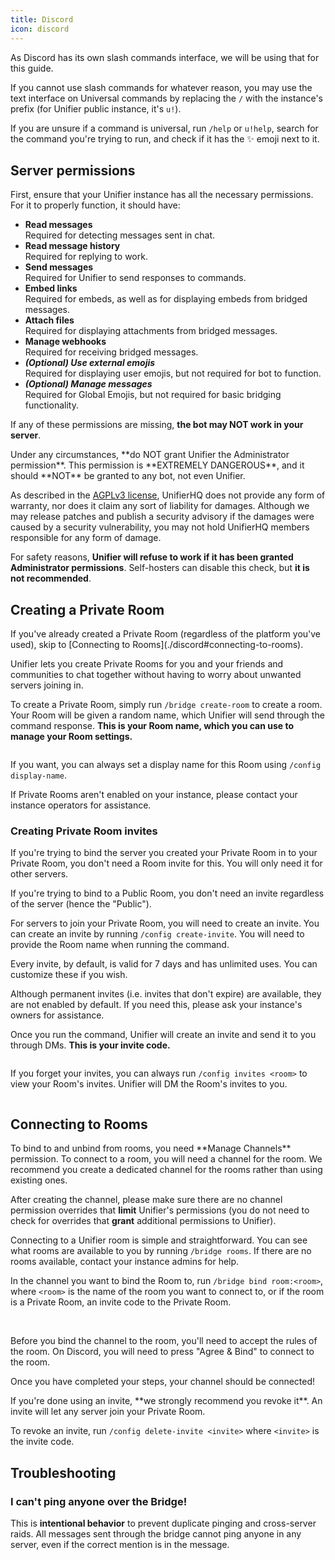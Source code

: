 ```yaml
---
title: Discord
icon: discord
---
```


<Info>
As Discord has its own slash commands interface, we will be using that for this guide.

If you cannot use slash commands for whatever reason, you may use the text interface on Universal commands by replacing the `/` with the instance's prefix (for Unifier public instance, it's `u!`).

If you are unsure if a command is universal, run `/help` or `u!help`, search for the command you're trying to run, and check if it has the :sparkles: emoji next to it.
</Info>

## Server permissions

First, ensure that your Unifier instance has all the necessary permissions. For it to properly function, it should have:

* **Read messages**\
  Required for detecting messages sent in chat.
* **Read message history**\
  Required for replying to work.
* **Send messages**\
  Required for Unifier to send responses to commands.
* **Embed links**\
  Required for embeds, as well as for displaying embeds from bridged messages.
* **Attach files**\
  Required for displaying attachments from bridged messages.
* **Manage webhooks**\
  Required for receiving bridged messages.
* _**(Optional) Use external emojis**_\
  Required for displaying user emojis, but not required for bot to function.
* _**(Optional) Manage messages**_\
  Required for Global Emojis, but not required for basic bridging functionality.

If any of these permissions are missing, **the bot may NOT work in your server**.

<Danger>
Under any circumstances, **do NOT grant Unifier the Administrator permission**. This permission is **EXTREMELY DANGEROUS**, and it should **NOT** be granted to any bot, not even Unifier.

As described in the [AGPLv3 license](https://github.com/UnifierHQ/unifier/blob/main/LICENSE.txt#L587), UnifierHQ does not provide any form of warranty, nor does it claim any sort of liability for damages. Although we may release patches and publish a security advisory if the damages were caused by a security vulnerability, you may not hold UnifierHQ members responsible for any form of damage.

For safety reasons, **Unifier will refuse to work if it has been granted Administrator permissions**. Self-hosters can disable this check, but **it is not recommended**.
</Danger>

## Creating a Private Room

<Info>
If you've already created a Private Room (regardless of the platform you've used), skip to [Connecting to Rooms](./discord#connecting-to-rooms).
</Info>

Unifier lets you create Private Rooms for you and your friends and communities to chat together without having to worry about unwanted servers joining in.

To create a Private Room, simply run `/bridge create-room` to create a room. Your Room will be given a random name, which Unifier will send through the command response. **This is your Room name, which you can use to manage your Room settings.**

<img src="../assets/images/image%20(21).png" alt="" />

If you want, you can always set a display name for this Room using `/config display-name`.

If Private Rooms aren't enabled on your instance, please contact your instance operators for assistance.

### Creating Private Room invites

<Info>
If you're trying to bind the server you created your Private Room in to your Private Room, you don't need a Room invite for this. You will only need it for other servers.

If you're trying to bind to a Public Room, you don't need an invite regardless of the server (hence the "Public").
</Info>

For servers to join your Private Room, you will need to create an invite. You can create an invite by running `/config create-invite`. You will need to provide the Room name when running the command.

Every invite, by default, is valid for 7 days and has unlimited uses. You can customize these if you wish.

<Warning>
Although permanent invites (i.e. invites that don't expire) are available, they are not enabled by default. If you need this, please ask your instance's owners for assistance.
</Warning>

<img src="../assets/images/image%20(24).png" alt="" />

Once you run the command, Unifier will create an invite and send it to you through DMs. **This is your invite code.**

<img src="../assets/images/image%20(25).png" alt="" />

If you forget your invites, you can always run `/config invites <room>` to view your Room's invites. Unifier will DM the Room's invites to you.

<img src="../assets/images/image%20(26).png" alt="" />

## Connecting to Rooms

<Info>
To bind to and unbind from rooms, you need **Manage Channels** permission.
</Info>

<Warning>
To connect to a room, you will need a channel for the room. We recommend you create a dedicated channel for the rooms rather than using existing ones.

After creating the channel, please make sure there are no channel permission overrides that **limit** Unifier's permissions (you do not need to check for overrides that **grant** additional permissions to Unifier).
</Warning>

Connecting to a Unifier room is simple and straightforward. You can see what rooms are available to you by running `/bridge rooms`. If there are no rooms available, contact your instance admins for help.

In the channel you want to bind the Room to, run `/bridge bind room:<room>`, where `<room>` is the name of the room you want to connect to, or if the room is a Private Room, an invite code to the Private Room.

<Frame caption="For Public Rooms, type in the Room name."><img src="../assets/images/image%20(28).png" alt="" /></Frame>

<Frame caption="For Private Rooms, type in the Room invite. You can use the Room name if you're running the command in the same server you created the Room in."><img src="../assets/images/image%20(27).png" alt="" /></Frame>

Before you bind the channel to the room, you'll need to accept the rules of the room. On Discord, you will need to press "Agree & Bind" to connect to the room.

Once you have completed your steps, your channel should be connected!

<Warning>
If you're done using an invite, **we strongly recommend you revoke it**. An invite will let any server join your Private Room.

To revoke an invite, run `/config delete-invite <invite>` where `<invite>` is the invite code.
</Warning>

## Troubleshooting

### I can't ping anyone over the Bridge!

This is **intentional behavior** to prevent duplicate pinging and cross-server raids. All messages sent through the bridge cannot ping anyone in any server, even if the correct mention is in the message.
